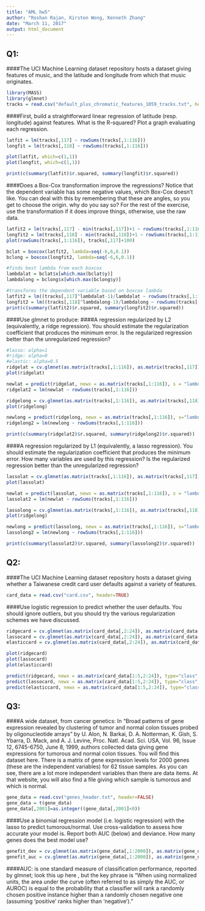 ```yaml
---
title: "AML hw5"
author: "Roshan Rajan, Kirsten Wong, Kenneth Zhang"
date: "March 11, 2017"
output: html_document
---
```


## Q1:
####The UCI Machine Learning dataset repository hosts a dataset giving features of music, and the latitude and longitude from which that music originates.
```r
library(MASS)
library(glmnet)
tracks = read.csv("default_plus_chromatic_features_1059_tracks.txt", header=FALSE)
```
####First, build a straightforward linear regression of latitude (resp. longitude) against features. What is the R-squared? Plot a graph evaluating each regression.
```r
latfit = lm(tracks[,117] ~ rowSums(tracks[,1:116]))
longfit = lm(tracks[,118] ~ rowSums(tracks[,1:116]))

plot(latfit, which=c(1,1))
plot(longfit, which=c(1,1))

print(c(summary(latfit)$r.squared, summary(longfit)$r.squared))
```
####Does a Box-Cox transformation improve the regressions? Notice that the dependent variable has some negative values, which Box-Cox doesn't like. You can deal with this by remembering that these are angles, so you get to choose the origin. why do you say so? For the rest of the exercise, use the transformation if it does improve things, otherwise, use the raw data.
```r
latfit2 = lm(tracks[,117] - min(tracks[,117])+1 ~ rowSums(tracks[,1:116]+1))
longfit2 = lm(tracks[,118] - min(tracks[,118])+1 ~ rowSums(tracks[,1:116]+1))
plot(rowSums(tracks[,1:116]), tracks[,117]+100)

bclat = boxcox(latfit2, lambda=seq(-6,6,0.1))
bclong = boxcox(longfit2, lambda=seq(-6,6,0.1))

#finds best lambda from each boxcox
lambdalat = bclat$x[which.max(bclat$y)]
lambdalong = bclong$x[which.max(bclong$y)]

#transforms the dependent variable based on boxcox lambda
latfit2 = lm((tracks[,117]^lambdalat-1)/lambdalat ~ rowSums(tracks[,1:116]))
longfit2 = lm((tracks[,118]^lambdalong-1)/lambdalong ~ rowSums(tracks[,1:116]))
print(c(summary(latfit2)$r.squared, summary(longfit2)$r.squared))
```
####Use glmnet to produce:
####A regression regularized by L2 (equivalently, a ridge regression). You should estimate the regularization coefficient that produces the minimum error. Is the regularized regression better than the unregularized regression?
```r
#lasso: alpha=1
#ridge: alpha=0
#elastic: alpha=0.5
ridgelat = cv.glmnet(as.matrix(tracks[,1:116]), as.matrix(tracks[,117]), alpha=0)
plot(ridgelat)

newlat = predict(ridgelat, newx = as.matrix(tracks[,1:116]), s = "lambda.min")
ridgelat2 = lm(newlat ~ rowSums(tracks[,1:116]))

ridgelong = cv.glmnet(as.matrix(tracks[,1:116]), as.matrix(tracks[,118]), alpha=0)
plot(ridgelong)

newlong = predict(ridgelong, newx = as.matrix(tracks[,1:116]), s="lambda.min")
ridgelong2 = lm(newlong ~ rowSums(tracks[,1:116]))

print(c(summary(ridgelat2)$r.squared, summary(ridgelong2)$r.squared))
```
####A regression regularized by L1 (equivalently, a lasso regression). You should estimate the regularization coefficient that produces the minimum error. How many variables are used by this regression? Is the regularized regression better than the unregularized regression?

```r
lassolat = cv.glmnet(as.matrix(tracks[,1:116]), as.matrix(tracks[,117]), alpha=1)
plot(lassolat)

newlat = predict(lassolat, newx = as.matrix(tracks[,1:116]), s = "lambda.min")
lassolat2 = lm(newlat ~ rowSums(tracks[,1:116]))

lassolong = cv.glmnet(as.matrix(tracks[,1:116]), as.matrix(tracks[,118]), alpha=1)
plot(ridgelong)

newlong = predict(lassolong, newx = as.matrix(tracks[,1:116]), s="lambda.min")
lassolong2 = lm(newlong ~ rowSums(tracks[,1:116]))

print(c(summary(lassolat2)$r.squared, summary(lassolong2)$r.squared))
```

## Q2:
####The UCI Machine Learning dataset repository hosts a dataset giving whether a Taiwanese credit card user defaults against a variety of features.
```r
card_data = read.csv("card.csv", header=TRUE)
```
####Use logistic regression to predict whether the user defaults. You should ignore outliers, but you should try the various regularization schemes we have discussed.
```r
ridgecard = cv.glmnet(as.matrix(card_data[,2:24]), as.matrix(card_data[,25]), alpha=0, family="binomial")
lassocard = cv.glmnet(as.matrix(card_data[,2:24]), as.matrix(card_data[,25]), alpha=1, family="binomial")
elasticcard = cv.glmnet(as.matrix(card_data[,2:24]), as.matrix(card_data[,25]), alpha=0.5, family="binomial")

plot(ridgecard)
plot(lassocard)
plot(elasticcard)

predict(ridgecard, newx = as.matrix(card_data[1:5,2:24]), type="class", s = c(ridgecard$lambda.min, ridgecard$lambda.min+ridgecard$lambda.1se))
predict(lassocard, newx = as.matrix(card_data[1:5,2:24]), type="class", s = c(lassocard$lambda.min, lassocard$lambda.min+lassocard$lambda.1se))
predict(elasticcard, newx = as.matrix(card_data[1:5,2:24]), type="class", s = c(elasticcard$lambda.min, elasticcard$lambda.min+lassocard$lambda.1se))
```

## Q3:
####A wide dataset, from cancer genetics: In "Broad patterns of gene expression revealed by clustering of tumor and normal colon tissues probed by oligonucleotide arrays" by U. Alon, N. Barkai, D. A. Notterman, K. Gish, S. Ybarra, D. Mack, and A. J. Levine, Proc. Natl. Acad. Sci. USA, Vol. 96, Issue 12, 6745-6750, June 8, 1999, authors collected data giving gene expressions for tumorous and normal colon tissues. You will find this dataset here. There is a matrix of gene expression levels for 2000 genes (these are the independent variables) for 62 tissue samples. As you can see, there are a lot more independent variables than there are data items. At that website, you will also find a file giving which sample is tumorous and which is normal.
```r
gene_data = read.csv("genes_header.txt", header=FALSE)
gene_data = t(gene_data)
gene_data[,2001]=as.integer((gene_data[,2001]<0))
```
####Use a binomial regression model (i.e. logistic regression) with the lasso to predict tumorous/normal. Use cross-validation to assess how accurate your model is. Report both AUC (below) and deviance. How many genes does the best model use?
```r
genefit_dev = cv.glmnet(as.matrix(gene_data[,1:2000]), as.matrix(gene_data[,2001]), family="binomial", alpha=1, type.measure = "deviance")
genefit_auc = cv.glmnet(as.matrix(gene_data[,1:2000]), as.matrix(gene_data[,2001]), family="binomial", alpha=1, type.measure = "auc", nfolds=4)
```

####AUC: is one standard measure of classification performance, reported by glmnet; look this up here , but the key phrase is "When using normalized units, the area under the curve (often referred to as simply the AUC, or AUROC) is equal to the probability that a classifier will rank a randomly chosen positive instance higher than a randomly chosen negative one (assuming 'positive' ranks higher than 'negative')."
```r

```